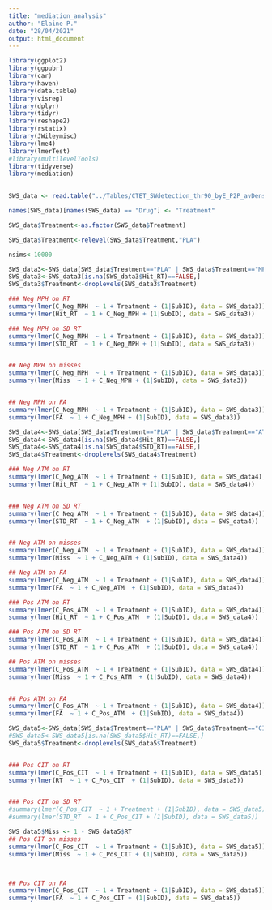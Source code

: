 ```yaml
---
title: "mediation_analysis"
author: "Elaine P."
date: "28/04/2021"
output: html_document
---
```


```r
library(ggplot2)
library(ggpubr)
library(car)
library(haven)
library(data.table)
library(visreg)
library(dplyr)
library(tidyr)
library(reshape2)
library(rstatix)
library(JWileymisc)
library(lme4)
library(lmerTest)
#library(multilevelTools)
library(tidyverse)
library(mediation)

        
SWS_data <- read.table("../Tables/CTET_SWdetection_thr90_byE_P2P_avDens_behav_vec_v6_CLUSTERS.txt", header = TRUE, sep = ",", stringsAsFactors = FALSE)

names(SWS_data)[names(SWS_data) == "Drug"] <- "Treatment"

SWS_data$Treatment<-as.factor(SWS_data$Treatment)

SWS_data$Treatment<-relevel(SWS_data$Treatment,"PLA")

nsims<-10000

```

```r

SWS_data3<-SWS_data[SWS_data$Treatment=="PLA" | SWS_data$Treatment=="MPH",] #|: . $: and
SWS_data3<-SWS_data3[is.na(SWS_data3$Hit_RT)==FALSE,]
SWS_data3$Treatment<-droplevels(SWS_data3$Treatment)

### Neg MPH on RT
summary(lmer(C_Neg_MPH  ~ 1 + Treatment + (1|SubID), data = SWS_data3))
summary(lmer(Hit_RT  ~ 1 + C_Neg_MPH + (1|SubID), data = SWS_data3))

### Neg MPH on SD RT
summary(lmer(C_Neg_MPH  ~ 1 + Treatment + (1|SubID), data = SWS_data3))
summary(lmer(STD_RT  ~ 1 + C_Neg_MPH + (1|SubID), data = SWS_data3))


## Neg MPH on misses 
summary(lmer(C_Neg_MPH  ~ 1 + Treatment + (1|SubID), data = SWS_data3))
summary(lmer(Miss  ~ 1 + C_Neg_MPH + (1|SubID), data = SWS_data3))


## Neg MPH on FA
summary(lmer(C_Neg_MPH  ~ 1 + Treatment + (1|SubID), data = SWS_data3))
summary(lmer(FA  ~ 1 + C_Neg_MPH + (1|SubID), data = SWS_data3))


```

```r
SWS_data4<-SWS_data[SWS_data$Treatment=="PLA" | SWS_data$Treatment=="ATM",] 
SWS_data4<-SWS_data4[is.na(SWS_data4$Hit_RT)==FALSE,]
SWS_data4<-SWS_data4[is.na(SWS_data4$STD_RT)==FALSE,]
SWS_data4$Treatment<-droplevels(SWS_data4$Treatment)

### Neg ATM on RT
summary(lmer(C_Neg_ATM  ~ 1 + Treatment + (1|SubID), data = SWS_data4))
summary(lmer(Hit_RT  ~ 1 + C_Neg_ATM + (1|SubID), data = SWS_data4))


### Neg ATM on SD RT
summary(lmer(C_Neg_ATM  ~ 1 + Treatment + (1|SubID), data = SWS_data4))
summary(lmer(STD_RT  ~ 1 + C_Neg_ATM  + (1|SubID), data = SWS_data4))


## Neg ATM on misses 
summary(lmer(C_Neg_ATM  ~ 1 + Treatment + (1|SubID), data = SWS_data4))
summary(lmer(Miss  ~ 1 + C_Neg_ATM + (1|SubID), data = SWS_data4))

## Neg ATM on FA
summary(lmer(C_Neg_ATM  ~ 1 + Treatment + (1|SubID), data = SWS_data4))
summary(lmer(FA  ~ 1 + C_Neg_ATM  + (1|SubID), data = SWS_data4))


```

```r
### Pos ATM on RT
summary(lmer(C_Pos_ATM  ~ 1 + Treatment + (1|SubID), data = SWS_data4))
summary(lmer(Hit_RT  ~ 1 + C_Pos_ATM  + (1|SubID), data = SWS_data4))

### Pos ATM on SD RT
summary(lmer(C_Pos_ATM  ~ 1 + Treatment + (1|SubID), data = SWS_data4))
summary(lmer(STD_RT  ~ 1 + C_Pos_ATM  + (1|SubID), data = SWS_data4))

## Pos ATM on misses 
summary(lmer(C_Pos_ATM  ~ 1 + Treatment + (1|SubID), data = SWS_data4))
summary(lmer(Miss  ~ 1 + C_Pos_ATM  + (1|SubID), data = SWS_data4))


## Pos ATM on FA
summary(lmer(C_Pos_ATM  ~ 1 + Treatment + (1|SubID), data = SWS_data4))
summary(lmer(FA  ~ 1 + C_Pos_ATM  + (1|SubID), data = SWS_data4))


```

```r
SWS_data5<-SWS_data[SWS_data$Treatment=="PLA" | SWS_data$Treatment=="CIT",] 
#SWS_data5<-SWS_data5[is.na(SWS_data5$Hit_RT)==FALSE,]
SWS_data5$Treatment<-droplevels(SWS_data5$Treatment)


### Pos CIT on RT
summary(lmer(C_Pos_CIT  ~ 1 + Treatment + (1|SubID), data = SWS_data5))
summary(lmer(RT  ~ 1 + C_Pos_CIT  + (1|SubID), data = SWS_data5))


### Pos CIT on SD RT
#summary(lmer(C_Pos_CIT  ~ 1 + Treatment + (1|SubID), data = SWS_data5))
#summary(lmer(STD_RT  ~ 1 + C_Pos_CIT + (1|SubID), data = SWS_data5))

SWS_data5$Miss <- 1 - SWS_data5$RT
## Pos CIT on misses 
summary(lmer(C_Pos_CIT  ~ 1 + Treatment + (1|SubID), data = SWS_data5))
summary(lmer(Miss  ~ 1 + C_Pos_CIT + (1|SubID), data = SWS_data5))



## Pos CIT on FA
summary(lmer(C_Pos_CIT  ~ 1 + Treatment + (1|SubID), data = SWS_data5))
summary(lmer(FA  ~ 1 + C_Pos_CIT + (1|SubID), data = SWS_data5))



```